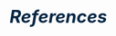 ```{=latex}
\pagestyle{plain}
```
# <i style="font-size: 110%; color:#052744;">References</i> {.unnumbered}
